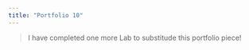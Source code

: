 ```yaml
---
title: "Portfolio 10"
---
```


> I have completed one more Lab to substitude this portfolio piece! 

